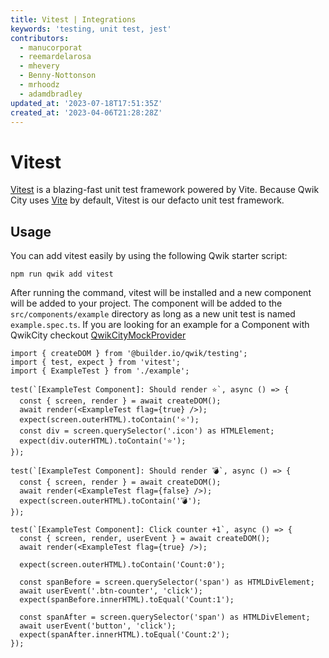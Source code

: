 ```yaml
---
title: Vitest | Integrations
keywords: 'testing, unit test, jest'
contributors:
  - manucorporat
  - reemardelarosa
  - mhevery
  - Benny-Nottonson
  - mrhoodz
  - adamdbradley
updated_at: '2023-07-18T17:51:35Z'
created_at: '2023-04-06T21:28:28Z'
---
```


# Vitest

[Vitest](https://vitest.dev/) is a blazing-fast unit test framework powered by Vite. Because Qwik City uses [Vite](https://vitejs.dev/) by default, Vitest is our defacto unit test framework.

## Usage

You can add vitest easily by using the following Qwik starter script:

```shell
npm run qwik add vitest
```

After running the command, vitest will be installed and a new component will be added to your project. The component will be added to the `src/components/example` directory as long as a new unit test is named `example.spec.ts`.
If you are looking for an example for a Component with QwikCity checkout [QwikCityMockProvider](/docs/api/index.mdx#QwikCityMockProvider)

```tsx title="example.spec.ts"
import { createDOM } from '@builder.io/qwik/testing';
import { test, expect } from 'vitest';
import { ExampleTest } from './example';

test(`[ExampleTest Component]: Should render ⭐`, async () => {
  const { screen, render } = await createDOM();
  await render(<ExampleTest flag={true} />);
  expect(screen.outerHTML).toContain('⭐');
  const div = screen.querySelector('.icon') as HTMLElement;
  expect(div.outerHTML).toContain('⭐');
});

test(`[ExampleTest Component]: Should render 💣`, async () => {
  const { screen, render } = await createDOM();
  await render(<ExampleTest flag={false} />);
  expect(screen.outerHTML).toContain('💣');
});

test(`[ExampleTest Component]: Click counter +1`, async () => {
  const { screen, render, userEvent } = await createDOM();
  await render(<ExampleTest flag={true} />);

  expect(screen.outerHTML).toContain('Count:0');

  const spanBefore = screen.querySelector('span') as HTMLDivElement;
  await userEvent('.btn-counter', 'click');
  expect(spanBefore.innerHTML).toEqual('Count:1');

  const spanAfter = screen.querySelector('span') as HTMLDivElement;
  await userEvent('button', 'click');
  expect(spanAfter.innerHTML).toEqual('Count:2');
});
```
